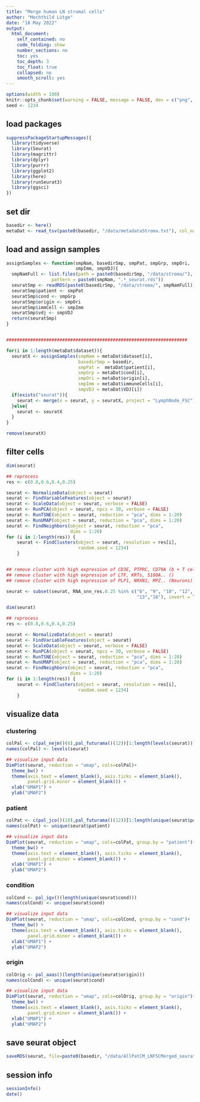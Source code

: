```yaml
---
title: "Merge human LN stromal cells"
author: "Mechthild Lütge"
date: "18 May 2022"
output:
  html_document:
    self_contained: no
    code_folding: show
    number_sections: no
    toc: yes
    toc_depth: 3
    toc_float: true
    collapsed: no
    smooth_scroll: yes
---
```


```r
options(width = 100)
knitr::opts_chunk$set(warning = FALSE, message = FALSE, dev = c("png", "pdf"))
seed <- 1234
```

## load packages

```r
suppressPackageStartupMessages({
  library(tidyverse)
  library(Seurat)
  library(magrittr)
  library(dplyr)
  library(purrr)
  library(ggplot2)
  library(here)
  library(runSeurat3)
  library(ggsci)
})

```

## set dir

```r
basedir <- here()
metaDat <- read_tsv(paste0(basedir, "/data/metadataStroma.txt"), col_names = T)

```

## load and assign samples

```r

assignSamples <- function(smpNam, basedirSmp, smpPat, smpGrp, smpOri,
                          smpImm, smpVDJ){
  smpNamFull <- list.files(path = paste0(basedirSmp, "/data/stroma/"),
				 pattern = paste0(smpNam, ".*_seurat.rds"))
  seuratSmp <- readRDS(paste0(basedirSmp, "/data/stroma/", smpNamFull))
  seuratSmp$patient <- smpPat
  seuratSmp$cond <- smpGrp
  seuratSmp$origin <- smpOri
  seuratSmp$immCell <- smpImm
  seuratSmp$vdj <- smpVDJ
  return(seuratSmp)
}


####################################################################

for(i in 1:length(metaDat$dataset)){
  seuratX <- assignSamples(smpNam = metaDat$dataset[i],
                           basedirSmp = basedir,
                           smpPat =  metaDat$patient[i],
                           smpGrp = metaDat$cond[i],
                           smpOri = metaDat$origin[i],
                           smpImm = metaDat$immuneCells[i],
                           smpVDJ = metaDat$VDJ[i])
  if(exists("seurat")){
    seurat <- merge(x = seurat, y = seuratX, project = "LymphNode_FSC")
  }else{
    seurat <- seuratX
  }
}

remove(seuratX)

```

## filter cells

```r
dim(seurat)

## reprocess
res <- c(0.8,0.6,0.4,0.25)

seurat <- NormalizeData(object = seurat)
seurat <- FindVariableFeatures(object = seurat)
seurat <- ScaleData(object = seurat, verbose = FALSE)
seurat <- RunPCA(object = seurat, npcs = 30, verbose = FALSE)
seurat <- RunTSNE(object = seurat, reduction = "pca", dims = 1:20)
seurat <- RunUMAP(object = seurat, reduction = "pca", dims = 1:20)
seurat <- FindNeighbors(object = seurat, reduction = "pca", 
                        dims = 1:20)
for (i in 1:length(res)) {
    seurat <- FindClusters(object = seurat, resolution = res[i], 
                           random.seed = 1234)
    }


## remove cluster with high expression of CD3E, PTPRC, CD79A (b + T cells)
## remove cluster with high expression of LTF, KRTs, S100A.. ()
## remove cluster with high expression of PLP1, NRXN1, MPZ.. (Neurons)

seurat <- subset(seurat, RNA_snn_res.0.25 %in% c("6", "9", "10", "12",
                                                 "13","16"), invert = T)

dim(seurat)

## reprocess
res <- c(0.8,0.6,0.4,0.25)

seurat <- NormalizeData(object = seurat)
seurat <- FindVariableFeatures(object = seurat)
seurat <- ScaleData(object = seurat, verbose = FALSE)
seurat <- RunPCA(object = seurat, npcs = 30, verbose = FALSE)
seurat <- RunTSNE(object = seurat, reduction = "pca", dims = 1:20)
seurat <- RunUMAP(object = seurat, reduction = "pca", dims = 1:20)
seurat <- FindNeighbors(object = seurat, reduction = "pca", 
                        dims = 1:20)
for (i in 1:length(res)) {
    seurat <- FindClusters(object = seurat, resolution = res[i], 
                           random.seed = 1234)
    }

```

## visualize data {.tabset}

### clustering

```r
colPal <- c(pal_nejm()(8),pal_futurama()(12))[1:length(levels(seurat))]
names(colPal) <- levels(seurat)

## visualize input data
DimPlot(seurat, reduction = "umap", cols=colPal)+
  theme_bw() +
  theme(axis.text = element_blank(), axis.ticks = element_blank(), 
        panel.grid.minor = element_blank()) +
  xlab("UMAP1") +
  ylab("UMAP2")


```

### patient

```r
colPat <- c(pal_jco()(10),pal_futurama()(12))[1:length(unique(seurat$patient))]
names(colPat) <- unique(seurat$patient)

## visualize input data
DimPlot(seurat, reduction = "umap", cols=colPat, group.by = "patient")+
  theme_bw() +
  theme(axis.text = element_blank(), axis.ticks = element_blank(), 
        panel.grid.minor = element_blank()) +
  xlab("UMAP1") +
  ylab("UMAP2")


```

### condition

```r
colCond <- pal_igv()(length(unique(seurat$cond)))
names(colCond) <- unique(seurat$cond)

## visualize input data
DimPlot(seurat, reduction = "umap", cols=colCond, group.by = "cond")+
  theme_bw() +
  theme(axis.text = element_blank(), axis.ticks = element_blank(), 
        panel.grid.minor = element_blank()) +
  xlab("UMAP1") +
  ylab("UMAP2")


```

### origin

```r
colOrig <- pal_aaas()(length(unique(seurat$origin)))
names(colCond) <- unique(seurat$cond)

## visualize input data
DimPlot(seurat, reduction = "umap", cols=colOrig, group.by = "origin")+
  theme_bw() +
  theme(axis.text = element_blank(), axis.ticks = element_blank(), 
        panel.grid.minor = element_blank()) +
  xlab("UMAP1") +
  ylab("UMAP2")


```

## save seurat object

```r

saveRDS(seurat, file=paste0(basedir, "/data/AllPatCM_LNFSCMerged_seurat.rds"))

```

## session info

```r
sessionInfo()
date()
```
